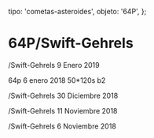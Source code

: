 
  tipo: 'cometas-asteroides',
  objeto: '64P',
};

# 64P/Swift-Gehrels

<Imagen
  src="registro/64P_20190109_64p_20190109_i88.jpg"
  fecha="20190109"
/>

/Swift-Gehrels 9 Enero 2019

<Imagen
  src="registro/64P_20180106_64p_20190106_i88.jpg"
  fecha="20180106"
/>

64p 6 enero 2018 50*120s b2

<Imagen
  src="registro/64P_20181230_64p_20181230_I88.jpg"
  fecha="20181230"
/>

/Swift-Gehrels 30 Diciembre 2018

<Imagen
  src="registro/64P_20181111_64p_20181111_i88.jpg"
  fecha="20181111"
/>

/Swift-Gehrels 11 Noviembre 2018

<Imagen
  src="registro/64P_20181106_64p_20181106_i88.png"
  fecha="20181106"
/>

/Swift-Gehrels 6 Noviembre 2018